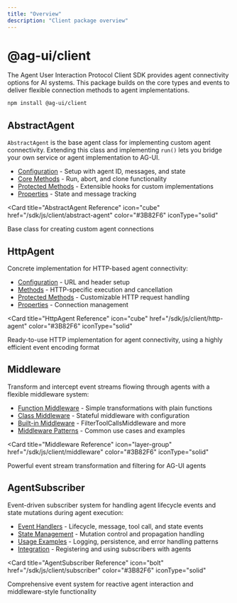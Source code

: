 ```yaml
---
title: "Overview"
description: "Client package overview"
---
```


# @ag-ui/client

The Agent User Interaction Protocol Client SDK provides agent connectivity
options for AI systems. This package builds on the core types and events to
deliver flexible connection methods to agent implementations.

```bash
npm install @ag-ui/client
```

## AbstractAgent

`AbstractAgent` is the base agent class for implementing custom agent
connectivity. Extending this class and implementing `run()` lets you bridge your
own service or agent implementation to AG-UI.

- [Configuration](/sdk/js/client/abstract-agent#configuration) - Setup with
  agent ID, messages, and state
- [Core Methods](/sdk/js/client/abstract-agent#core-methods) - Run, abort, and
  clone functionality
- [Protected Methods](/sdk/js/client/abstract-agent#protected-methods) -
  Extensible hooks for custom implementations
- [Properties](/sdk/js/client/abstract-agent#properties) - State and message
  tracking

<Card
  title="AbstractAgent Reference"
  icon="cube"
  href="/sdk/js/client/abstract-agent"
  color="#3B82F6"
  iconType="solid"
>
  Base class for creating custom agent connections
</Card>

## HttpAgent

Concrete implementation for HTTP-based agent connectivity:

- [Configuration](/sdk/js/client/http-agent#configuration) - URL and header
  setup
- [Methods](/sdk/js/client/http-agent#methods) - HTTP-specific execution and
  cancellation
- [Protected Methods](/sdk/js/client/http-agent#protected-methods) -
  Customizable HTTP request handling
- [Properties](/sdk/js/client/http-agent#properties) - Connection management

<Card
  title="HttpAgent Reference"
  icon="cube"
  href="/sdk/js/client/http-agent"
  color="#3B82F6"
  iconType="solid"
>
  Ready-to-use HTTP implementation for agent connectivity, using a highly
  efficient event encoding format
</Card>

## Middleware

Transform and intercept event streams flowing through agents with a flexible
middleware system:

- [Function Middleware](/sdk/js/client/middleware#function-based-middleware) - Simple
  transformations with plain functions
- [Class Middleware](/sdk/js/client/middleware#class-based-middleware) - Stateful
  middleware with configuration
- [Built-in Middleware](/sdk/js/client/middleware#built-in-middleware) -
  FilterToolCallsMiddleware and more
- [Middleware Patterns](/sdk/js/client/middleware#middleware-patterns) - Common
  use cases and examples

<Card
  title="Middleware Reference"
  icon="layer-group"
  href="/sdk/js/client/middleware"
  color="#3B82F6"
  iconType="solid"
>
  Powerful event stream transformation and filtering for AG-UI agents
</Card>

## AgentSubscriber

Event-driven subscriber system for handling agent lifecycle events and state
mutations during agent execution:

- [Event Handlers](/sdk/js/client/subscriber#event-handlers) - Lifecycle,
  message, tool call, and state events
- [State Management](/sdk/js/client/subscriber#state-management) - Mutation
  control and propagation handling
- [Usage Examples](/sdk/js/client/subscriber#usage-examples) - Logging,
  persistence, and error handling patterns
- [Integration](/sdk/js/client/subscriber#integration-with-agents) - Registering
  and using subscribers with agents

<Card
  title="AgentSubscriber Reference"
  icon="bolt"
  href="/sdk/js/client/subscriber"
  color="#3B82F6"
  iconType="solid"
>
  Comprehensive event system for reactive agent interaction and middleware-style
  functionality
</Card>
